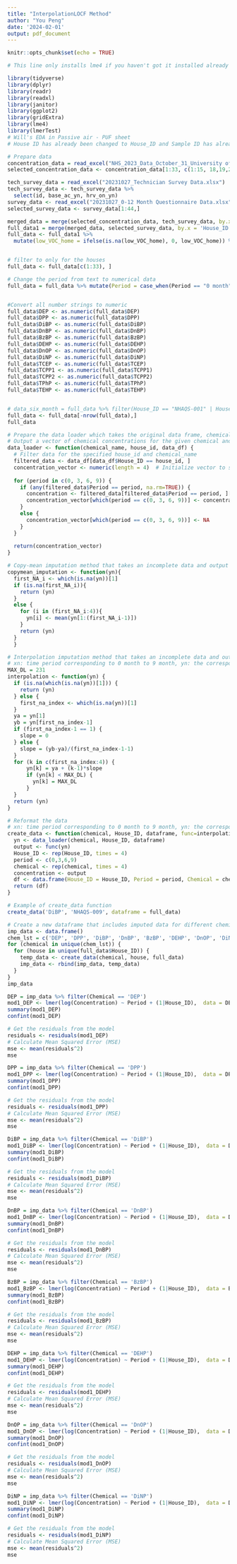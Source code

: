 ```yaml
---
title: "InterpolationLOCF Method"
author: "You Peng"
date: '2024-02-01'
output: pdf_document
---
```


```r
knitr::opts_chunk$set(echo = TRUE)
```

```r
# This line only installs lme4 if you haven't got it installed already

library(tidyverse)
library(dplyr)
library(readr)
library(readxl)
library(janitor)
library(ggplot2)
library(gridExtra)
library(lme4)
library(lmerTest)
# Will's EDA in Passive air - PUF sheet
# House ID has already been changed to House_ID and Sample ID has already been changed to Sample_ID; A null values had been refilled;
```

```r
# Prepare data
concentration_data = read_excel("NHS_2023_Data_October_31_University of Toronto_First phase_modified_Will.xlsx", sheet = "Passive air- PUF(pgm-3)", skip = 4)
selected_concentration_data <- concentration_data[1:33, c(1:15, 18,19,20,23,26)]

tech_survey_data = read_excel("20231027_Technician Survey Data.xlsx")
tech_survey_data <- tech_survey_data %>% 
  select(id, base_ac_yn, hrv_on_yn)
survey_data <- read_excel("20231027_0-12 Month Questionnaire Data.xlsx") %>% select(id, low_VOC_home, paints_yn)
selected_survey_data <- survey_data[1:44,]

merged_data = merge(selected_concentration_data, tech_survey_data, by.x = 'House_ID', by.y='id')
full_data1 = merge(merged_data, selected_survey_data, by.x = 'House_ID', by.y='id')
full_data <- full_data1 %>% 
  mutate(low_VOC_home = ifelse(is.na(low_VOC_home), 0, low_VOC_home)) %>% mutate(paints_yn = ifelse(is.na(paints_yn), 0, paints_yn))


# filter to only for the houses
full_data <- full_data[c(1:33), ]

# Change the period from text to numerical data
full_data = full_data %>% mutate(Period = case_when(Period == "0 month" ~ 0, Period == "3 month" ~ 3, Period == "6 month" ~ 6, Period == "9 month" ~ 9))


#Convert all number strings to numeric
full_data$DEP <- as.numeric(full_data$DEP)
full_data$DPP <- as.numeric(full_data$DPP)
full_data$DiBP <- as.numeric(full_data$DiBP)
full_data$DnBP <- as.numeric(full_data$DnBP)
full_data$BzBP <- as.numeric(full_data$BzBP)
full_data$DEHP <- as.numeric(full_data$DEHP)
full_data$DnOP <- as.numeric(full_data$DnOP)
full_data$DiNP <- as.numeric(full_data$DiNP)
full_data$TCEP <- as.numeric(full_data$TCEP)
full_data$TCPP1 <- as.numeric(full_data$TCPP1)
full_data$TCPP2 <- as.numeric(full_data$TCPP2)
full_data$TPhP <- as.numeric(full_data$TPhP)
full_data$TEHP <- as.numeric(full_data$TEHP)


# data_six_month = full_data %>% filter(House_ID == "NHAQS-001" | House_ID == "NHAQS-002" | House_ID == "NHAQS-003" | House_ID == "NHAQS-006" | House_ID == "NHAQS-008")
full_data <- full_data[-nrow(full_data),]
full_data
```


```r
# Prepare the data loader which takes the original data frame, chemical name, and houseID as inputs;
# Output a vector of chemical concentrations for the given chemical and house.
data_loader <- function(chemical_name, house_id, data_df) {
  # Filter data for the specified house_id and chemical_name
  filtered_data <- data_df[data_df$House_ID == house_id, ]
  concentration_vector <- numeric(length = 4)  # Initialize vector to store concentrations
  
  for (period in c(0, 3, 6, 9)) {
    if (any(filtered_data$Period == period, na.rm=TRUE)) {
      concentration <- filtered_data[filtered_data$Period == period, ][[chemical_name]]
      concentration_vector[which(period == c(0, 3, 6, 9))] <- concentration
    } 
    else {
      concentration_vector[which(period == c(0, 3, 6, 9))] <- NA  
    }
  }
  
  return(concentration_vector)
}
```

```r
# Copy-mean imputation method that takes an incomplete data and output the imputed data.
copymean_imputation <- function(yn){
  first_NA_i <- which(is.na(yn))[1]
  if (is.na(first_NA_i)){
    return (yn)
  }
  else {
    for (i in (first_NA_i:4)){
      yn[i] <- mean(yn[1:(first_NA_i-1)])
    }
    return (yn)
  }
  }
```

```r
# Interpolation imputation method that takes an incomplete data and output the imputed data.
# xn: time period corresponding to 0 month to 9 month, yn: the corresponding chemical concentration
MAX_DL = 231
interpolation <- function(yn) {
  if (is.na(which(is.na(yn))[1])) {
    return (yn)
  } else {
    first_na_index <- which(is.na(yn))[1]
  }
  ya = yn[1]
  yb = yn[first_na_index-1]
  if (first_na_index-1 == 1) {
    slope = 0
  } else {
    slope = (yb-ya)/(first_na_index-1-1)
  }
  for (k in c(first_na_index:4)) {
      yn[k] = ya + (k-1)*slope
      if (yn[k] < MAX_DL) {
        yn[k] = MAX_DL
      }
  }
  return (yn)
}
```


```r
# Reformat the data
# xn: time period corresponding to 0 month to 9 month, yn: the corresponding chemical concentration
create_data <- function(chemical, House_ID, dataframe, func=interpolation) {
  yn <- data_loader(chemical, House_ID, dataframe)
  output <- func(yn)
  House_ID <- rep(House_ID, times = 4)
  period <- c(0,3,6,9)
  chemical <- rep(chemical, times = 4)
  concentration <- output
  df <- data.frame(House_ID = House_ID, Period = period, Chemical = chemical, Concentration = concentration)
  return (df)
}
```

```r
# Example of create_data function
create_data('DiBP', 'NHAQS-009', dataframe = full_data)
```

```r
# Create a new dataframe that includes imputed data for different chemicals
imp_data <- data.frame()
chem_lst = c('DEP', 'DPP', 'DiBP', 'DnBP', 'BzBP', 'DEHP', 'DnOP', 'DiNP')
for (chemical in unique(chem_lst)) {
  for (house in unique(full_data$House_ID)) {
    temp_data <- create_data(chemical, house, full_data)
    imp_data <- rbind(imp_data, temp_data)
  }
}
imp_data
```


```r
DEP = imp_data %>% filter(Chemical == 'DEP')
mod1_DEP <- lmer(log(Concentration) ~ Period + (1|House_ID),  data = DEP)
summary(mod1_DEP)
confint(mod1_DEP)

# Get the residuals from the model
residuals <- residuals(mod1_DEP)
# Calculate Mean Squared Error (MSE)
mse <- mean(residuals^2)
mse
```

```r
DPP = imp_data %>% filter(Chemical == 'DPP')
mod1_DPP <- lmer(log(Concentration) ~ Period + (1|House_ID),  data = DPP)
summary(mod1_DPP)
confint(mod1_DPP)

# Get the residuals from the model
residuals <- residuals(mod1_DPP)
# Calculate Mean Squared Error (MSE)
mse <- mean(residuals^2)
mse
```

```r
DiBP = imp_data %>% filter(Chemical == 'DiBP')
mod1_DiBP <- lmer(log(Concentration) ~ Period + (1|House_ID),  data = DiBP)
summary(mod1_DiBP)
confint(mod1_DiBP)

# Get the residuals from the model
residuals <- residuals(mod1_DiBP)
# Calculate Mean Squared Error (MSE)
mse <- mean(residuals^2)
mse
```

```r
DnBP = imp_data %>% filter(Chemical == 'DnBP')
mod1_DnBP <- lmer(log(Concentration) ~ Period + (1|House_ID),  data = DnBP)
summary(mod1_DnBP)
confint(mod1_DnBP)

# Get the residuals from the model
residuals <- residuals(mod1_DnBP)
# Calculate Mean Squared Error (MSE)
mse <- mean(residuals^2)
mse
```

```r
BzBP = imp_data %>% filter(Chemical == 'BzBP')
mod1_BzBP <- lmer(log(Concentration) ~ Period + (1|House_ID),  data = BzBP)
summary(mod1_BzBP)
confint(mod1_BzBP)

# Get the residuals from the model
residuals <- residuals(mod1_BzBP)
# Calculate Mean Squared Error (MSE)
mse <- mean(residuals^2)
mse
```

```r
DEHP = imp_data %>% filter(Chemical == 'DEHP')
mod1_DEHP <- lmer(log(Concentration) ~ Period + (1|House_ID),  data = DEHP)
summary(mod1_DEHP)
confint(mod1_DEHP)

# Get the residuals from the model
residuals <- residuals(mod1_DEHP)
# Calculate Mean Squared Error (MSE)
mse <- mean(residuals^2)
mse
```

```r
DnOP = imp_data %>% filter(Chemical == 'DnOP')
mod1_DnOP <- lmer(log(Concentration) ~ Period + (1|House_ID),  data = DnOP)
summary(mod1_DnOP)
confint(mod1_DnOP)

# Get the residuals from the model
residuals <- residuals(mod1_DnOP)
# Calculate Mean Squared Error (MSE)
mse <- mean(residuals^2)
mse
```

```r
DiNP = imp_data %>% filter(Chemical == 'DiNP')
mod1_DiNP <- lmer(log(Concentration) ~ Period + (1|House_ID),  data = DiNP)
summary(mod1_DiNP)
confint(mod1_DiNP)

# Get the residuals from the model
residuals <- residuals(mod1_DiNP)
# Calculate Mean Squared Error (MSE)
mse <- mean(residuals^2)
mse
```


